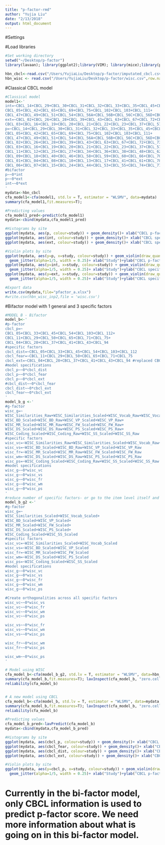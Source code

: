 ```yaml
---
title: "p-factor-rmd"
author: "Yujia Liu"
date: "2/13/2018"
output: html_document
---
```


#Settings



#Load libraries
```r
#Set working directory
setwd("~/Desktop/p-factor")
library(lavaan); library(ggplot2);library(VIM); library(mice);library(psych);library(semTools);
```

```r
hbn_cbcl<-read.csv("/Users/YujiaLiu/Desktop/p-factor/imputated_cbcl.csv",row.names = 1, header = TRUE, sep = ",");
hbn_wisc <- read.csv("/Users/YujiaLiu/Desktop/p-factor/wisc.csv",row.names = 1, header = TRUE, sep = ",");
```

#Classical CBCL model
```r

#Classical model
model1<-'
int=~CBCL_14+CBCL_29+CBCL_30+CBCL_31+CBCL_32+CBCL_33+CBCL_35+CBCL_45+CBCL_50+CBCL_52+CBCL_71+CBCL_91+CBCL_112+
CBCL_05+CBCL_42+CBCL_65+CBCL_69+CBCL_75+CBCL_102+CBCL_103+CBCL_111+
CBCL_47+CBCL_49+CBCL_51+CBCL_54+CBCL_56A+CBCL_56B+CBCL_56C+CBCL_56D+CBCL_56E+CBCL_56F+CBCL_56G
ext=~CBCL_02+CBCL_26+CBCL_28+CBCL_39+CBCL_43+CBCL_63+CBCL_67+CBCL_72+CBCL_73+CBCL_81+CBCL_82+CBCL_90+CBCL_96+CBCL_99+CBCL_101+CBCL_105+CBCL_106+
CBCL_03+CBCL_16+CBCL_19+CBCL_20+CBCL_21+CBCL_22+CBCL_23+CBCL_37+CBCL_57+CBCL_68+CBCL_86+CBCL_87+CBCL_88+CBCL_89+CBCL_94+CBCL_95+CBCL_97+CBCL_104
p=~CBCL_14+CBCL_29+CBCL_30+CBCL_31+CBCL_32+CBCL_33+CBCL_35+CBCL_45+CBCL_50+CBCL_52+CBCL_71+CBCL_91+CBCL_112+
CBCL_05+CBCL_42+CBCL_65+CBCL_69+CBCL_75+CBCL_102+CBCL_103+CBCL_111+
CBCL_47+CBCL_49+CBCL_51+CBCL_54+CBCL_56A+CBCL_56B+CBCL_56C+CBCL_56D+CBCL_56E+CBCL_56F+CBCL_56G+
CBCL_02+CBCL_26+CBCL_28+CBCL_39+CBCL_43+CBCL_63+CBCL_67+CBCL_72+CBCL_73+CBCL_81+CBCL_82+CBCL_90+CBCL_96+CBCL_99+CBCL_101+CBCL_105+CBCL_106+
CBCL_03+CBCL_16+CBCL_19+CBCL_20+CBCL_21+CBCL_22+CBCL_23+CBCL_37+CBCL_57+CBCL_68+CBCL_86+CBCL_87+CBCL_88+CBCL_89+CBCL_94+CBCL_95+CBCL_97+CBCL_104+
CBCL_11+CBCL_12+CBCL_25+CBCL_27+CBCL_34+CBCL_36+CBCL_38+CBCL_48+CBCL_62+CBCL_64+CBCL_79+
CBCL_09+CBCL_18+CBCL_40+CBCL_46+CBCL_58+CBCL_59+CBCL_60+CBCL_66+CBCL_70+CBCL_76+CBCL_83+CBCL_84+CBCL_85+CBCL_92+CBCL_100+
CBCL_01+CBCL_04+CBCL_08+CBCL_10+CBCL_13+CBCL_17+CBCL_41+CBCL_61+CBCL_78+CBCL_80+
CBCL_06+CBCL_07+CBCL_15+CBCL_24+CBCL_44+CBCL_53+CBCL_55+CBCL_74+CBCL_77+CBCL_93+CBCL_98+CBCL_107+CBCL_108+CBCL_109+CBCL_110
#bifactor
p~~0*int
p~~0*ext
int~~0*ext
'
mydata<-hbn_cbcl
cfa_model1<-cfa(model1, std.lv = T, estimator = "WLSMV", data=mydata)
summary(cfa_model1,fit.measures=T); 

#Predicting values
cfa_model1_pred<-predict(cfa_model1)
mydata<-cbind(mydata,cfa_model1_pred)

#Histograms by site
ggplot(mydata, aes(p, colour=study)) + geom_density()+ xlab("CBCL p-factor");
ggplot(mydata, aes(int, colour=study)) + geom_density()+ xlab("CBCL specific internalizing") 
ggplot(mydata, aes(ext, colour=study)) + geom_density()+ xlab("CBCL specific externalizing") 

#Violin plots by site
ggplot(mydata, aes(y=p, x=study, colour=study)) + geom_violin(draw_quantiles = c(0.25, 0.5, 0.75))+ 
  geom_jitter(alpha=1/5, width = 0.25)+ xlab("Study")+ylab("CBCL p-factor") 
ggplot(mydata, aes(y=int, x=study, colour=study)) + geom_violin(draw_quantiles = c(0.25, 0.5, 0.75))+ 
  geom_jitter(alpha=1/5, width = 0.25)+ xlab("Study")+ylab("CBCL specific internalizing") 
ggplot(mydata, aes(y=ext, x=study, colour=study)) + geom_violin(draw_quantiles = c(0.25, 0.5, 0.75))+ 
  geom_jitter(alpha=1/5, width = 0.25)+ xlab("Study")+ylab("CBCL specific externalizing") 

#Export data
write.csv(mydata,file="pfactor_a.xlsx")
#write.csv(hbn_wisc_inp2,file = 'wisc.csv')
```



#Bifactor model with 1 general and 3 specific factors
```r

#MODEL B - Bifactor
model_b<-'
#p-factor
cbcl_p=~
CBCL_05+CBCL_33+CBCL_45+CBCL_54+CBCL_103+CBCL_112+ 
CBCL_11+CBCL_29+CBCL_50+CBCL_65+CBCL_71+CBCL_75+
CBCL_04+CBCL_28+CBCL_37+CBCL_41+CBCL_43+CBCL_94
#specific factors
cbcl_dist=~CBCL_05+CBCL_33+CBCL_45+CBCL_54+CBCL_103+CBCL_112
cbcl_fear=~CBCL_11+CBCL_29+CBCL_50+CBCL_65+CBCL_71+CBCL_75
cbcl_ext=~CBCL_04+CBCL_28+CBCL_37+CBCL_41+CBCL_43+CBCL_94 #replaced CBCL_10 --> CBCL_04
#model specifications
cbcl_p~~0*cbcl_dist
cbcl_p~~0*cbcl_fear
cbcl_p~~0*cbcl_ext
#cbcl_dist~~0*cbcl_fear
cbcl_dist~~0*cbcl_ext
cbcl_fear~~0*cbcl_ext
'
model_b_g <-'
#g-factor
wisc_g=~
WISC_Similarities_Raw+WISC_Similarities_Scaled+WISC_Vocab_Raw+WISC_Vocab_Scaled+
WISC_BD_Scaled+WISC_BD_Raw+WISC_VP_Scaled+WISC_VP_Raw+
WISC_MR_Scaled+WISC_MR_Raw+WISC_FW_Scaled+WISC_FW_Raw+
WISC_DS_Scaled+WISC_DS_Raw+WISC_PS_Scaled+WISC_PS_Raw+
WISC_Coding_Scaled+WISC_Coding_Raw+WISC_SS_Scaled+WISC_SS_Raw
#specific factors
wisc_vc=~WISC_Similarities_Raw+WISC_Similarities_Scaled+WISC_Vocab_Raw+WISC_Vocab_Scaled
wisc_vs=~WISC_BD_Scaled+WISC_BD_Raw+WISC_VP_Scaled+WISC_VP_Raw
wisc_fr=~WISC_MR_Scaled+WISC_MR_Raw+WISC_FW_Scaled+WISC_FW_Raw
wisc_wm=~WISC_DS_Scaled+WISC_DS_Raw+WISC_PS_Scaled+WISC_PS_Raw
wisc_ps=~WISC_Coding_Scaled+WISC_Coding_Raw+WISC_SS_Scaled+WISC_SS_Raw
#model specifications
wisc_g~~0*wisc_vc
wisc_g~~0*wisc_vs
wisc_g~~0*wisc_fr
wisc_g~~0*wisc_wm
wisc_g~~0*wisc_ps
'
#reduce number of specific factors- or go to the item level itself and recompute.
model_b_g2 <-'
#g-factor
wisc_g=~
WISC_Similarities_Scaled+WISC_Vocab_Scaled+
WISC_BD_Scaled+WISC_VP_Scaled+
WISC_MR_Scaled+WISC_FW_Scaled+
WISC_DS_Scaled+WISC_PS_Scaled+
WISC_Coding_Scaled+WISC_SS_Scaled
#specific factors
wisc_vc=~WISC_Similarities_Scaled+WISC_Vocab_Scaled
wisc_vs=~WISC_BD_Scaled+WISC_VP_Scaled
wisc_fr=~WISC_MR_Scaled+WISC_FW_Scaled
wisc_wm=~WISC_DS_Scaled+WISC_PS_Scaled
wisc_ps=~WISC_Coding_Scaled+WISC_SS_Scaled
#model specifications
wisc_g~~0*wisc_vc
wisc_g~~0*wisc_vs
wisc_g~~0*wisc_fr
wisc_g~~0*wisc_wm
wisc_g~~0*wisc_ps

#Create orthogonalities across all specific factors
wisc_vc~~0*wisc_vs
wisc_vc~~0*wisc_fr
wisc_vc~~0*wisc_wm
wisc_vc~~0*wisc_ps

wisc_vs~~0*wisc_fr
wisc_vs~~0*wisc_wm
wisc_vs~~0*wisc_ps

wisc_fr~~0*wisc_wm
wisc_fr~~0*wisc_ps

wisc_wm~~0*wisc_ps
'

# Model using WISC
cfa_model_b<-cfa(model_b_g2, std.lv = T, estimator = "WLSMV", data=hbn_wisc)
summary(cfa_model_b,fit.measures=T); lavInspect(cfa_model_b, "zero.cell.tables");
reliability(cfa_model_b)


# A new model using CBCL
cfa_model_b<-cfa(model_b, std.lv = T, estimator = "WLSMV", data=mydata, group="study")
summary(cfa_model_b,fit.measures=T); lavInspect(cfa_model_b, "zero.cell.tables");
reliability(cfa_model_b)

#Predicting values
cfa_model_b_pred<-lavPredict(cfa_model_b)
mydata<-cbind(mydata,cfa_model_b_pred)

#Histograms by site
ggplot(mydata, aes(cbcl_p, colour=study)) + geom_density()+ xlab("CBCL p-factor")
ggplot(mydata, aes(cbcl_fear, colour=study)) + geom_density()+ xlab("CBCL specific fear") 
ggplot(mydata, aes(cbcl_dist, colour=study)) + geom_density()+ xlab("CBCL specific distress") 
ggplot(mydata, aes(cbcl_ext, colour=study)) + geom_density()+ xlab("CBCL specific externalizing") 

#Violin plots by site
ggplot(mydata, aes(y=cbcl_p, x=study, colour=study)) + geom_violin(draw_quantiles = c(0.25, 0.5, 0.75))+ 
  geom_jitter(alpha=1/5, width = 0.25)+ xlab("Study")+ylab("CBCL p-factor") 

```
# Currently in the bi-factor model, only CBCL information is used to predict p-factor score. We need more information about what is going on in this bi-factor model.
